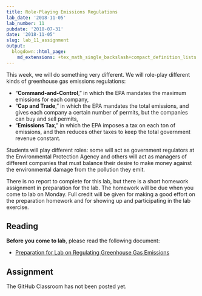 ```yaml
---
title: Role-Playing Emissions Regulations
lab_date: '2018-11-05'
lab_number: 11
pubdate: '2018-07-31'
date: '2018-11-05'
slug: lab_11_assignment
output:
  blogdown::html_page:
    md_extensions: +tex_math_single_backslash+compact_definition_lists
---
```

This week, we will do something very different. We will role-play different kinds of greenhouse gas emissions regulations: 

* "**Command-and-Control**," in which the EPA mandates the maximum emissions for each company, 
* "**Cap and Trade**," in which the EPA mandates the total emissions, and gives each company a certain number of permits, but the companies can buy and sell permits,
* "**Emissions Tax**," in which the EPA imposes a tax on each ton of emissions, and then reduces other taxes to keep the total government revenue constant.

Students will play different roles: some will act as government regulators at the Environmental Protection Agency and others will act as managers of different companies that must balance their desire to make money against the environmental damage from the pollution they emit.

There is no report to complete for this lab, but there is a short homework assignment in preparation for the lab. The homework will be due when you come to lab on Monday. Full credit will be given for making a good effort on the preparation homework and for showing up and participating in the lab exercise.

## Reading

**Before you come to lab**, please read the following document:

* [Preparation for Lab on Regulating Greenhouse Gas Emissions](/lab_docs/lab_11_preparation)

## Assignment

The GitHub Classroom has not been posted yet.
